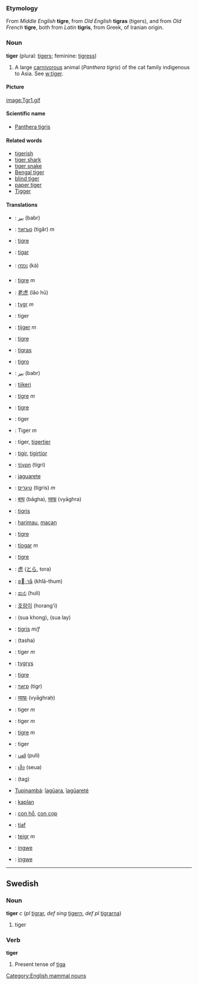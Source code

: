 ===Etymology===
From ''Middle English'' '''tigre''', from ''Old English'' '''tigras''' (tigers), and from ''Old French'' '''tigre''', both from ''Latin'' '''tigris''', from Greek, of Iranian origin.

===Noun===
'''tiger''' (plural: [[tigers]]; feminine: [[tigress]])

#A large [[carnivorous]] animal (<I>Panthera tigris</I>) of the cat family indigenous to Asia.  See [[w:tiger]].

====Picture====
[[image:Tgr1.gif]]

====Scientific name====
*[[Panthera tigris]]

====Related words====
*[[tigerish]]
*[[tiger shark]]
*[[tiger snake]]
*[[Bengal tiger]]
*[[blind tiger]]
*[[paper tiger]]
*[[Tigger]]

====Translations====
*{{ar}}: [[ببر]] (babr)
*{{bg}}: [[тигър]] (tigâr) ''m''
*{{bns}}: [[tigre]]
*{{bs}}: [[tigar]]
*{{my}}: [[ကား]] (kà)
*{{ca}}: [[tigre]] ''m''
*{{zh}}: [[老虎]] (lǎo hǔ)
*{{cz}}: [[tygr]] ''m''
*{{da}}: tiger
*{{nl}}: [[tijger]] ''m''
*{{enm}}: [[tigre]]
*{{ang}}: [[tigras]]
*{{eo}}: [[tigro]]
*{{fa}}: [[ببر]] (babr)
*{{fi}}: [[tiikeri]]
*{{fr}}: [[tigre]] ''m''
*{{fro}}: [[tigre]]
*{{fy}}: tiger
*{{de}}: Tiger ''m''
*{{gmh}}: tiger, [[tigertier]]
*{{goh}}: [[tigir]], [[tigirtior]]
*{{el}}: [[τίγρη]] (tígri)
*{{gn}}: [[jaguarete]]
*{{he}}: [[טיגריס]] (tigris) ''m''
*{{hi}}: [[बाघ]] (bāgha), [[व्याघ्र]] (vyāghra)
*{{hu}}: [[tigris]]
*{{id}}: [[harimau]], [[macan]]
*{{ia}}: [[tigre]]
*{{ga}}: [[tíogar]] ''m''
*{{it}}: [[tigre]]
*{{ja}}: [[虎]] ([[とら]], tora)
*{{km}}: [[ខាធំ]] (khlā-thum)
*{{kn}}: [[ಹುಲಿ]] (huli)
*{{ko}}: [[호랑이]] (horang'i)
*{{lo}}: (sua khong), (sua lay)
*{{la}}: [[tigris]] ''m''/''f''
*{{mnc}}: (tasha)
*{{no}}: tiger ''m''
*{{pl}}: [[tygrys]]
*{{pt}}: [[tigre]]
*{{ru}}: [[тигр]] (tigr)
*{{sa}}: [[व्याघ्रः]] (vyāghraḥ)
*{{sk}}: tiger ''m''
*{{sl}}: tiger ''m''
*{{es}}: [[tigre]] ''m''
*{{sv}}: tiger
*{{ta}}: [[புலி]] (puli)
*{{th}}: [[เสือ]] (seua)
*{{bo}}: (tag)
*[[Tupinambá]]: [[îagûara]], [[îagûareté]]
*{{tr}}: [[kaplan]]
*{{vi}}: [[con hổ]], [[con cọp]]
*{{vo}}: [[tiaf]]
*{{cy}}: [[teigr]] ''m''
*{{xh}}: [[ingwe]]
*{{zu}}: [[ingwe]]

----

==Swedish==
===Noun===
'''tiger''' ''c'' (''pl'' [[tigrar]], ''def sing'' [[tigern]], ''def pl'' [[tigrarna]])

#tiger

===Verb===
'''tiger''' 

#Present tense of [[tiga#Swedish|tiga]]



[[Category:English mammal nouns]]